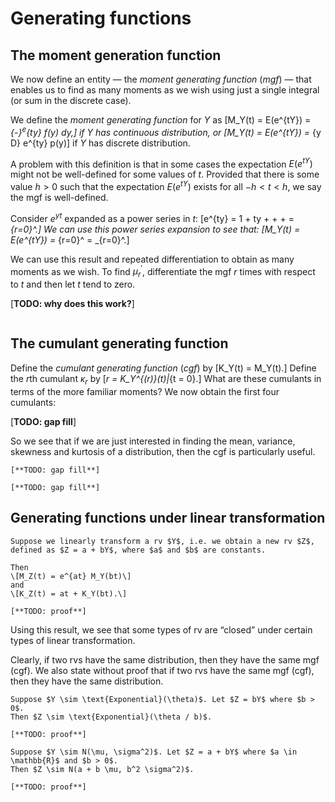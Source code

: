 
# Generating functions

## The moment generation function

We now define an entity --- the *moment generating function* (*mgf*) ---
that enables us to find as many moments as we wish using just a single 
integral (or sum in the discrete case).



We define the *moment generating function* for $Y$ as 
\[M_Y(t) = E(e^{tY}) = \int_{-\infty}^\infty e^{ty} f(y) dy,\]
if $Y$ has continuous distribution, or
\[M_Y(t) = E(e^{tY}) = \sum_{y \in D} e^{ty} p(y)\]
if $Y$ has discrete distribution.

A problem with this definition is that in some cases the expectation $E(e^{tY})$
might not be well-defined
for some values of $t$. Provided that there is some value $h > 0$
such that the expectation $E(e^{tY})$ exists for all $-h < t < h$,
we say the mgf is well-defined.

Consider $e^{yt}$ expanded as a power series in $t$:
\[e^{ty} = 1 + ty + \frac{(ty)^2}{2!} + \frac{(ty)^3}{3!} + \ldots =
  \sum_{r=0}^\infty \frac{(ty)^r}{r!}.\]
We can use this power series expansion to see that:
\[M_Y(t) = E(e^{tY}) = \sum_{r=0}^\infty \frac{t^r E(Y^r)}{r!}
  =  \sum_{r=0}^\infty \frac{t^r \mu_r^\prime}{r!}.\]

We can use this result and repeated differentiation to obtain as many moments as
we wish.
To find $\mu_r^\prime$,
differentiate the mgf $r$ times with respect to $t$ and then let $t$
tend to zero. 

[**TODO: why does this work?**]

```example
```

## The cumulant generating function

Define the *cumulant generating function* (*cgf*) by
\[K_Y(t) = \log M_Y(t).\]
Define the $r$th cumulant $\kappa_r$ by
\[\kappa_r = K_Y^{(r)}(t)|_{t = 0}.\]
What are these cumulants in terms of the more familiar moments?
We now obtain the first four cumulants:

[**TODO: gap fill**]

So we see that if we are just interested in finding the mean, 
variance, skewness
and kurtosis of a distribution,
then the cgf is particularly useful.

```example
[**TODO: gap fill**]
```

```example
[**TODO: gap fill**]
```

## Generating functions under linear transformation


```theorem
Suppose we linearly transform a rv $Y$, i.e. we obtain a new rv $Z$,
defined as $Z = a + bY$, where $a$ and $b$ are constants.

Then
\[M_Z(t) = e^{at} M_Y(bt)\]
and
\[K_Z(t) = at + K_Y(bt).\]
```

```proof
[**TODO: proof**]
```

Using this result, we see that some types of rv are “closed” under certain types of
linear transformation.

Clearly, if two rvs have the same distribution, then they have the same mgf (cgf).
We also state without proof that if two rvs have the same mgf (cgf), then
they have the same distribution.

```example

Suppose $Y \sim \text{Exponential}(\theta)$. Let $Z = bY$ where $b > 0$.
Then $Z \sim \text{Exponential}(\theta / b)$.

[**TODO: proof**]
```

```example

Suppose $Y \sim N(\mu, \sigma^2)$. Let $Z = a + bY$ where $a \in \mathbb{R}$ and $b > 0$.
Then $Z \sim N(a + b \mu, b^2 \sigma^2)$.

[**TODO: proof**]
```
